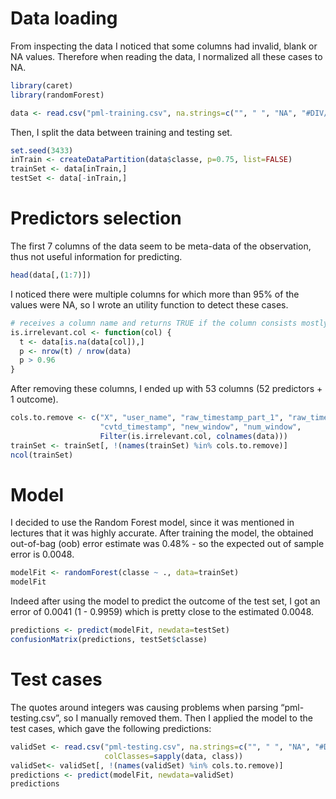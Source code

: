 # Data loading

From inspecting the data I noticed that some columns had invalid, blank or NA values. Therefore when reading the data, I normalized all these cases to NA.

```r
library(caret)
library(randomForest)

data <- read.csv("pml-training.csv", na.strings=c("", " ", "NA", "#DIV/0!"))
```

Then, I split the data between training and testing set.

```r
set.seed(3433)
inTrain <- createDataPartition(data$classe, p=0.75, list=FALSE)
trainSet <- data[inTrain,]
testSet <- data[-inTrain,]
```

# Predictors selection

The first 7 columns of the data seem to be meta-data of the observation, thus not useful information for predicting.

```r
head(data[,(1:7)])
```

I noticed there were multiple columns for which more than 95% of the values were NA, so I wrote an utility function to detect these cases.

```r
# receives a column name and returns TRUE if the column consists mostly of NAs
is.irrelevant.col <- function(col) {
  t <- data[is.na(data[col]),]
  p <- nrow(t) / nrow(data)
  p > 0.96
}
```

After removing these columns, I ended up with 53 columns (52 predictors + 1 outcome).
```r
cols.to.remove <- c("X", "user_name", "raw_timestamp_part_1", "raw_timestamp_part_2",
                    "cvtd_timestamp", "new_window", "num_window",
                    Filter(is.irrelevant.col, colnames(data)))
trainSet <- trainSet[, !(names(trainSet) %in% cols.to.remove)]
ncol(trainSet)
```

# Model

I decided to use the Random Forest model, since it was mentioned in lectures that it was highly accurate. After training the model, the obtained out-of-bag (oob) error estimate was 0.48% - so the expected out of sample error is 0.0048.

```r
modelFit <- randomForest(classe ~ ., data=trainSet)
modelFit
```

Indeed after using the model to predict the outcome of the test set, I got an error of 0.0041 (1 - 0.9959) which is pretty close to the estimated 0.0048.

```r
predictions <- predict(modelFit, newdata=testSet)
confusionMatrix(predictions, testSet$classe)
```

# Test cases

The quotes around integers was causing problems when parsing "pml-testing.csv", so I manually removed them. Then I applied the model to the test cases, which gave the following predictions:

```r
validSet <- read.csv("pml-testing.csv", na.strings=c("", " ", "NA", "#DIV/0!"),
                     colClasses=sapply(data, class))
validSet<- validSet[, !(names(validSet) %in% cols.to.remove)]
predictions <- predict(modelFit, newdata=validSet)
predictions
```